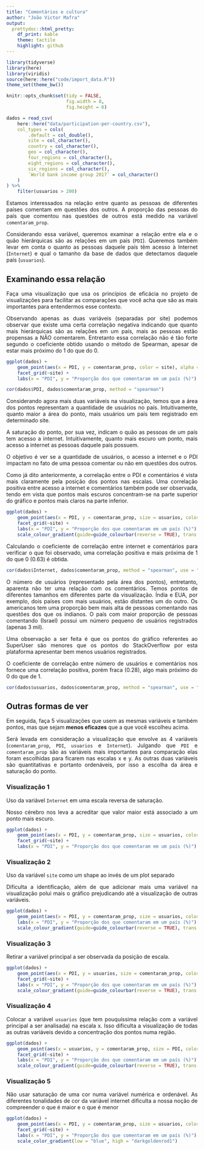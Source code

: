 ```yaml
---
title: "Comentários e cultura"
author: "João Victor Mafra"
output:
  prettydoc::html_pretty:
    df_print: kable
    theme: tactile
    highlight: github
---
```



<style>
body {
text-align: justify}
</style>

```r
library(tidyverse)
library(here)
library(viridis)
source(here::here("code/import_data.R"))
theme_set(theme_bw())

knitr::opts_chunk$set(tidy = FALSE,
                      fig.width = 8,
                      fig.height = 6)
```

```r
dados = read_csv(
    here::here("data/participation-per-country.csv"),
    col_types = cols(
        .default = col_double(),
        site = col_character(),
        country = col_character(),
        geo = col_character(),
        four_regions = col_character(),
        eight_regions = col_character(),
        six_regions = col_character(),
        `World bank income group 2017` = col_character()
    )
) %>% 
    filter(usuarios > 200)
```

Estamos interessados na relação entre quanto as pessoas de diferentes países comentam em questões dos outros. A proporção das pessoas do país que comentou nas questões de outros está medido na variável `comentaram_prop`. 

Considerando essa variável, queremos examinar a relação entre ela e o quão hierárquicas são as relações em um país (`PDI`). Queremos também levar em conta o quanto as pessoas daquele país têm acesso à Internet (`Internet`) e qual o tamanho da base de dados que detectamos daquele país (`usuarios`). 

## Examinando essa relação

Faça uma visualização que usa os princípios de eficácia no projeto de visualizações para facilitar as comparações que você acha que são as mais importantes para entendermos esse contexto. 

Observando apenas as duas variáveis (separadas por site) podemos observar que existe uma certa correlação negativa indicando que quanto mais hierárquicas são as relações em um país, mais as pessoas estão propensas a NÃO comentarem. Entretanto essa correlação não é tão forte segundo o coeficiente obtido usando o método de Spearman, apesar de estar mais próximo do 1 do que do 0.

```r
ggplot(dados) +
    geom_point(aes(x = PDI, y = comentaram_prop, color = site), alpha = .8) +
    facet_grid(~site) +
    labs(x = "PDI", y = "Proporção dos que comentaram em um país (%)")

cor(dados$PDI, dados$comentaram_prop, method = "spearman")
```


Considerando agora mais duas variáveis na visualização, temos que a área dos pontos representam a quantidade de usuários no país. Intuitivamente, quanto maior a área do ponto, mais usuários um país tem registrado em determinado site.

A saturação do ponto, por sua vez, indicam o quão as pessoas de um país tem acesso a internet. Intuitivamente, quanto mais escuro um ponto, mais acesso a internet as pessoas daquele país possuem. 

O objetivo é ver se a quantidade de usuários, o acesso a internet e o PDI impactam no fato de uma pessoa comentar ou não em questões dos outros.

Como já dito anteriormente, a correlação entre o PDI e comentários é vista mais claramente pela posição dos pontos nas escalas. Uma correlação positiva entre acesso a internet e comentários também pode ser observada, tendo em vista que pontos mais escuros concentram-se na parte superior do gráfico e pontos mais claros na parte inferior. 

```r

ggplot(dados) +
    geom_point(aes(x = PDI, y = comentaram_prop, size = usuarios, color = Internet), alpha = 0.8) +
    facet_grid(~site) +
    labs(x = "PDI", y = "Proporção dos que comentaram em um país (%)") +
    scale_colour_gradient(guide=guide_colourbar(reverse = TRUE), trans = "reverse")

```

Calculando o coeficiente de correlação entre internet e comentários para verificar o que foi observado, uma correlação positiva e mais próxima de 1 do que 0 (0.63) é obtida.

```r
cor(dados$Internet, dados$comentaram_prop, method = "spearman", use = "pairwise.complete.obs")
```

O número de usuários (representado pela área dos pontos), entretanto, aparenta não ter uma relação com os comentários. Temos pontos de diferentes tamanhos em diferentes parte da visualização. Índia e EUA, por exemplo, dois países com mais usuários, estão distantes um do outro. Os americanos tem uma proporção bem mais alta de pessoas comentando nas questões dos que os indianos. O país com maior proporção de pessoas comentando (Israel) possui um número pequeno de usuários registrados (apenas 3 mil).

Uma observação a ser feita é que os pontos do gráfico referentes ao SuperUser são menores que os pontos do StackOverflow por esta plataforma apresentar bem menos usuários registrados.

O coeficiente de correlação entre número de usuários e comentários nos fornece uma correlação positiva, porém fraca (0.28), algo mais próximo do 0 do que de 1.



```r
cor(dados$usuarios, dados$comentaram_prop, method = "spearman", use = "pairwise.complete.obs")
```

## Outras formas de ver

Em seguida, faça 5 visualizações que usem as mesmas variáveis e também pontos, mas que sejam **menos eficazes** que a que você escolheu acima. 

Será levada em consideração a visualização que envolve as 4 variáveis (`comentaram_prop`, `PDI`, `usuarios` e 
`Internet`). Julgando que  `PDI` e `comentaram_prop` são as variáveis mais importantes para comparação elas foram escolhidas para ficarem nas escalas x e y. As outras duas variáveis são quantitativas e portanto ordenáveis, por isso a escolha da área e saturação do ponto.

### Visualização 1

Uso da variável `Internet` em uma escala reversa de saturação.

Nosso cérebro nos leva a acreditar que valor maior está associado a um ponto mais escuro. 

```r
ggplot(dados) +
    geom_point(aes(x = PDI, y = comentaram_prop, size = usuarios, color = Internet), alpha = 0.8) +
    facet_grid(~site) +
    labs(x = "PDI", y = "Proporção dos que comentaram em um país (%)")
```


### Visualização 2

Uso da variável `site` como um shape ao invés de um plot separado

Dificulta a identificação, além de que adicionar mais uma variável na visualização polui mais o gráfico prejudicando até a visualização de outras variáveis. 

```r
ggplot(dados) +
    geom_point(aes(x = PDI, y = comentaram_prop, size = usuarios, color = Internet, shape = site), alpha = 0.8) +
    labs(x = "PDI", y = "Proporção dos que comentaram em um país (%)") +
    scale_colour_gradient(guide=guide_colourbar(reverse = TRUE), trans = "reverse")
```

### Visualização 3

Retirar a variável principal a ser observada da posição de escala.

```r
ggplot(dados) +
    geom_point(aes(x = PDI, y = usuarios, size = comentaram_prop, color = Internet), alpha = 0.8) +
    facet_grid(~site) +
    labs(x = "PDI", y = "Proporção dos que comentaram em um país (%)") +
    scale_colour_gradient(guide=guide_colourbar(reverse = TRUE), trans = "reverse")
```


### Visualização 4

Colocar a variável `usuarios` (que tem pouquíssima relação com a variável principal a ser analisada) na escala x. Isso dificulta a visualização de todas as outras variáveis devido a concentração dos pontos numa região.

```r
ggplot(dados) +
    geom_point(aes(x = usuarios, y = comentaram_prop, size = PDI, color = Internet), alpha = 0.8) +
    facet_grid(~site) +
    labs(x = "PDI", y = "Proporção dos que comentaram em um país (%)") +
    scale_colour_gradient(guide=guide_colourbar(reverse = TRUE), trans = "reverse")
```

### Visualização 5

Não usar saturação de uma cor numa variável numérica e ordenável. As diferentes tonalidades de cor da variável internet dificulta a nossa noção de compreender o que é maior e o que é menor

```r
ggplot(dados) +
    geom_point(aes(x = PDI, y = comentaram_prop, size = usuarios, color = Internet), alpha = 0.8) +
    facet_grid(~site) +
    labs(x = "PDI", y = "Proporção dos que comentaram em um país (%)") +
    scale_color_gradient(low = "blue", high = "darkgoldenrod1")
```
